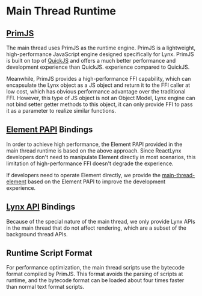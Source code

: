 # Main Thread Runtime

## [PrimJS](https://github.com/lynx-family/primjs)

The main thread uses PrimJS as the runtime engine. PrimJS is a lightweight, high-performance JavaScript engine designed specifically for Lynx. PrimJS is built on top of [QuickJS](https://bellard.org/quickjs/) and offers a much better performance and development experience than QuickJS. experience compared to QuickJS.

Meanwhile, PrimJS provides a high-performance FFI capability, which can encapsulate the Lynx object as a JS object and return it to the FFI caller at low cost, which has obvious performance advantage over the traditional FFI. However, this type of JS object is not an Object Model, Lynx engine can not bind setter getter methods to this object, it can only provide FFI to pass it as a parameter to realize similar functions.

## [Element PAPI](api/engine/element-api) Bindings

In order to achieve high performance, the Element PAPI provided in the main thread runtime is based on the above approach. Since ReactLynx developers don't need to manipulate Element directly in most scenarios, this limitation of high-performance FFI doesn't degrade the experience.

If developers need to operate Element directly, we provide the [main-thread-element](api/lynx-api/main-thread/main-thread-element) based on the Element PAPI to improve the development experience.

## [Lynx API](api/lynx-api/main-thread) Bindings

Because of the special nature of the main thread, we only provide Lynx APIs in the main thread that do not affect rendering, which are a subset of the background thread APIs.

## Runtime Script Format

For performance optimization, the main thread scripts use the bytecode format compiled by PrimJS. This format avoids the parsing of scripts at runtime, and the bytecode format can be loaded about four times faster than normal text format scripts.
